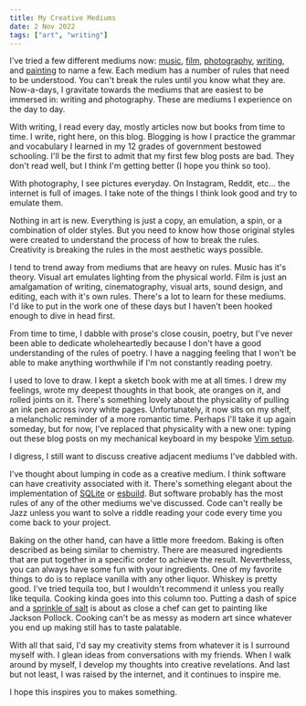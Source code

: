 ```yaml
---
title: My Creative Mediums
date: 2 Nov 2022
tags: ["art", "writing"]
---
```


I've tried a few different mediums now:
[music](/create/#tunes),
[film](https://www.youtube.com/channel/UC8WzolokXeJKN2d4dMrjPlA),
[photography](https://www.instagram.com/uhhuhhuny/),
[writing](/blog), and
[painting](/create) to name a few.
Each medium has a number of rules that need to be understood.
You can't break the rules until you know what they are.
Now-a-days, I gravitate towards the mediums that are easiest to be immersed in: writing and photography.
These are mediums I experience on the day to day.

With writing, I read every day, mostly articles now but books from time to time.
I write, right here, on this blog.
Blogging is how I practice the grammar and vocabulary I learned in my 12 grades of government bestowed schooling.
I'll be the first to admit that my first few blog posts are bad.
They don't read well, but I think I'm getting better (I hope you think so too).

With photography, I see pictures everyday.
On Instagram, Reddit, etc... the internet is full of images.
I take note of the things I think look good and try to emulate them.

Nothing in art is new.
Everything is just a copy, an emulation, a spin, or a combination of older styles.
But you need to know how those original styles were created to understand
the process of how to break the rules.
Creativity is breaking the rules in the most aesthetic ways possible.

I tend to trend away from mediums that are heavy on rules.
Music has it's theory.
Visual art emulates lighting from the physical world.
Film is just an amalgamation of writing, cinematography, visual arts, sound design, and editing, each with it's
own rules.
There's a lot to learn for these mediums.
I'd like to put in the work one of these days but I haven't been hooked enough to dive in head first.

From time to time, I dabble with prose's close cousin, poetry, but I've never
been able to dedicate wholeheartedly because I don't have a good understanding of
the rules of poetry.
I have a nagging feeling that I won't be able to make anything worthwhile if I'm
not constantly reading poetry.

I used to love to draw.
I kept a sketch book with me at all times.
I drew my feelings, wrote my deepest thoughts in that book, ate oranges on it, and rolled joints on it.
There's something lovely about the physicality of pulling an ink pen across ivory white pages.
Unfortunately, it now sits on my shelf, a melancholic reminder of a more romantic time.
Perhaps I'll take it up again someday, but for now, I've replaced that physicality with a new one:
typing out these blog posts on my mechanical keyboard in my bespoke
[Vim setup](https://github.com/enochchau/dotfiles/tree/master/roles/nvim/files).

I digress, I still want to discuss creative adjacent mediums I've dabbled with.

I've thought about lumping in code as a creative medium.
I think software can have creativity associated with it.
There's something elegant about the implementation of [SQLite](https://www.sqlite.org/index.html)
or [esbuild](https://esbuild.github.io/).
But software probably has the most rules of any of the other mediums we've discussed.
Code can't really be Jazz unless you want to solve a riddle reading your code every time you come
back to your project.

Baking on the other hand, can have a little more freedom.
Baking is often described as being similar to chemistry.
There are measured ingredients that are put together in a specific order to achieve the result.
Nevertheless, you can always have some fun with your ingredients.
One of my favorite things to do is to replace vanilla with any other liquor.
Whiskey is pretty good.
I've tried tequila too, but I wouldn't recommend it unless you really like tequila.
Cooking kinda goes into this column too.
Putting a dash of spice and a [sprinkle of salt](https://www.instagram.com/nusr_et/)
is about as close a chef can get to painting like Jackson Pollock.
Cooking can't be as messy as modern art since whatever you end up making still has to taste palatable.

With all that said, I'd say my creativity stems from whatever it is I surround myself with.
I glean ideas from conversations with my friends.
When I walk around by myself, I develop my thoughts into creative revelations.
And last but not least, I was raised by the internet, and it continues to inspire me.

I hope this inspires you to makes something.
